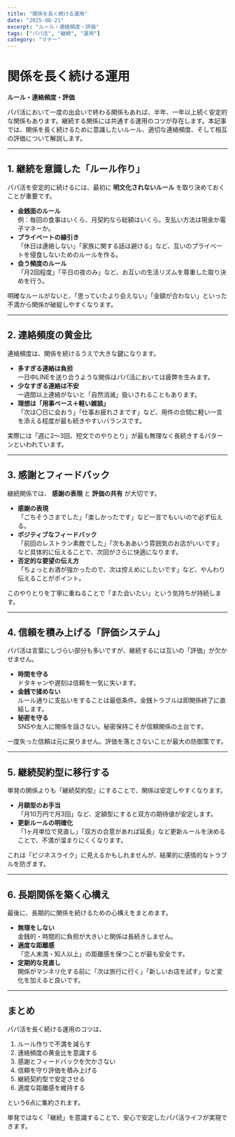 ```yaml
---
title: "関係を長く続ける運用"
date: "2025-08-21"
excerpt: "ルール・連絡頻度・評価"
tags: ["パパ活", "継続", "運用"]
category: "マナー"
---
```


# 関係を長く続ける運用  
**ルール・連絡頻度・評価**

パパ活において一度の出会いで終わる関係もあれば、半年、一年以上続く安定的な関係もあります。継続する関係には共通する運用のコツが存在します。本記事では、関係を長く続けるために意識したいルール、適切な連絡頻度、そして相互の評価について解説します。

---

## 1. 継続を意識した「ルール作り」
パパ活を安定的に続けるには、最初に **明文化されないルール** を取り決めておくことが重要です。  

- **金銭面のルール**  
  例：毎回の食事はいくら、月契約なら総額はいくら。支払い方法は現金か電子マネーか。  
- **プライベートの線引き**  
  「休日は連絡しない」「家族に関する話は避ける」など、互いのプライベートを侵食しないためのルールを作る。  
- **会う頻度のルール**  
  「月2回程度」「平日の夜のみ」など、お互いの生活リズムを尊重した取り決めを行う。  

明確なルールがないと、「思っていたより会えない」「金額が合わない」といった不満から関係が破綻しやすくなります。

---

## 2. 連絡頻度の黄金比
連絡頻度は、関係を続けるうえで大きな鍵になります。  

- **多すぎる連絡は負担**  
  一日中LINEを送り合うような関係はパパ活においては疲弊を生みます。  
- **少なすぎる連絡は不安**  
  一週間以上連絡がないと「自然消滅」扱いされることもあります。  
- **理想は「用事ベース＋軽い雑談」**  
  「次は〇日に会おう」「仕事お疲れさまです」など、用件の合間に軽い一言を添える程度が最も続きやすいバランスです。  

実際には「週に2〜3回、短文でのやりとり」が最も無理なく長続きするパターンといわれています。

---

## 3. 感謝とフィードバック
継続関係では、 **感謝の表現** と **評価の共有** が大切です。  

- **感謝の表現**  
  「ごちそうさまでした」「楽しかったです」など一言でもいいので必ず伝える。  
- **ポジティブなフィードバック**  
  「前回のレストラン素敵でした」「次もああいう雰囲気のお店がいいです」など具体的に伝えることで、次回がさらに快適になります。  
- **否定的な要望の伝え方**  
  「ちょっとお酒が強かったので、次は控えめにしたいです」など、やんわり伝えることがポイント。  

このやりとりを丁寧に重ねることで「また会いたい」という気持ちが持続します。

---

## 4. 信頼を積み上げる「評価システム」
パパ活は言葉にしづらい部分も多いですが、継続するには互いの「評価」が欠かせません。  

- **時間を守る**  
  ドタキャンや遅刻は信頼を一気に失います。  
- **金銭で揉めない**  
  ルール通りに支払いをすることは最低条件。金銭トラブルは即関係終了に直結します。  
- **秘密を守る**  
  SNSや友人に関係を話さない。秘密保持こそが信頼関係の土台です。  

一度失った信頼は元に戻りません。評価を落とさないことが最大の防御策です。

---

## 5. 継続契約型に移行する
単発の関係よりも「継続契約型」にすることで、関係は安定しやすくなります。  

- **月額型のお手当**  
  「月10万円で月3回」など、定額型にすると双方の期待値が安定します。  
- **更新ルールの明確化**  
  「1ヶ月単位で見直し」「双方の合意があれば延長」など更新ルールを決めることで、不満が溜まりにくくなります。  

これは「ビジネスライク」に見えるかもしれませんが、結果的に感情的なトラブルを防ぎます。

---

## 6. 長期関係を築く心構え
最後に、長期的に関係を続けるための心構えをまとめます。  

- **無理をしない**  
  金銭的・時間的に負担が大きいと関係は長続きしません。  
- **適度な距離感**  
  「恋人未満・知人以上」の距離感を保つことが最も安全です。  
- **定期的な見直し**  
  関係がマンネリ化する前に「次は旅行に行く」「新しいお店を試す」など変化を加えると良いです。  

---

## まとめ
パパ活を長く続ける運用のコツは、  

1. ルール作りで不満を減らす  
2. 連絡頻度の黄金比を意識する  
3. 感謝とフィードバックを欠かさない  
4. 信頼を守り評価を積み上げる  
5. 継続契約型で安定させる  
6. 適度な距離感を維持する  

という6点に集約されます。  

単発ではなく「継続」を意識することで、安心で安定したパパ活ライフが実現できます。
